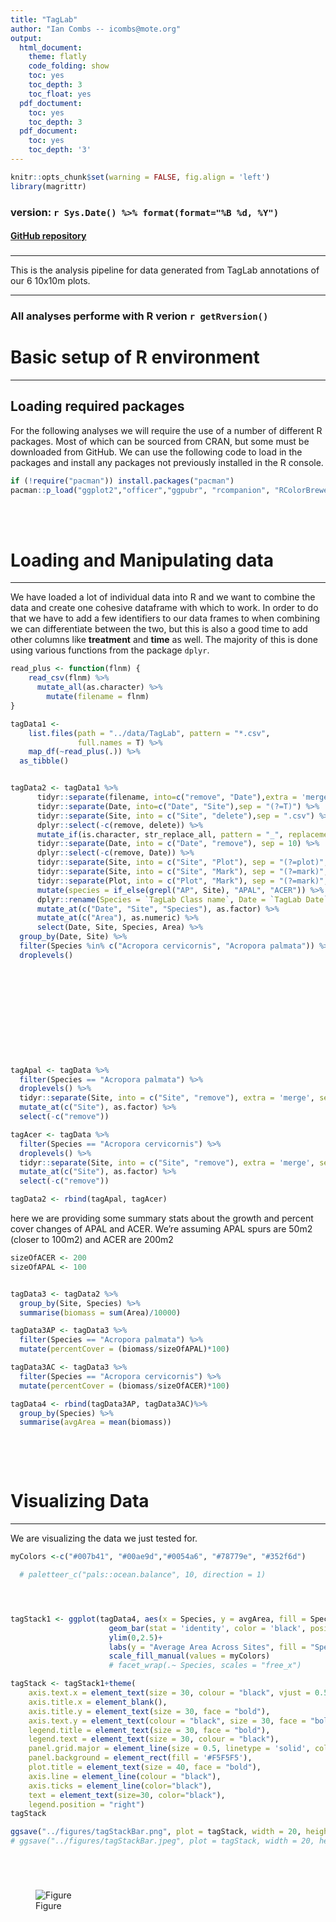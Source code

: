 ```yaml
---
title: "TagLab"
author: "Ian Combs -- icombs@mote.org"
output:
  html_document:
    theme: flatly
    code_folding: show
    toc: yes
    toc_depth: 3
    toc_float: yes
  pdf_doctument:
    toc: yes
    toc_depth: 3
  pdf_document:
    toc: yes
    toc_depth: '3'
---
```


```r
knitr::opts_chunk$set(warning = FALSE, fig.align = 'left')
library(magrittr)
```

### version: `r Sys.Date() %>% format(format="%B %d, %Y")`

<!-- this is where the DOI would go  [![DOI](https://zenodo.org/badge/DOI/10.5281/zenodo.3675991.svg)](https://doi.org/10.5281/zenodo.3675991)
-->


#### [GitHub repository](https://github.com/icombs2017/photogrammetryNOAA.git){target="_blank"}

###
***
This is the analysis pipeline for data generated from TagLab annotations of our 6 10x10m plots.


***
### All analyses performe with R verion `r getRversion()`
# Basic setup of R environment
***
## Loading required packages

For the following analyses we will require the use of a number of different R packages. Most of which can be sourced from CRAN, but some must be downloaded from GitHub. We can use the following code to load in the packages and install any packages not previously installed in the R console.

```r
if (!require("pacman")) install.packages("pacman")
pacman::p_load("ggplot2","officer","ggpubr", "rcompanion", "RColorBrewer", "patchwork", "magrittr","reshape2", "stringr", "plyr", "dplyr", "flextable", "tidyr", "tibble", "vegan", "paletteer", "purrr", "readr")
```


<br><br>

# Loading and Manipulating data
***

We have loaded a lot of individual data into R and we want to combine the data and create one cohesive dataframe with which to work. In order to do that we have to add a few identifiers to our data frames to when combining we can differentiate between the two, but this is also a good time to add other columns like **treatment** and **time** as well. The majority of this is done using various functions from the package `dplyr`.

```r
read_plus <- function(flnm) {
    read_csv(flnm) %>%
      mutate_all(as.character) %>%
        mutate(filename = flnm)
}

tagData1 <-
    list.files(path = "../data/TagLab", pattern = "*.csv",
               full.names = T) %>%
    map_df(~read_plus(.)) %>%
  as_tibble()


tagData2 <- tagData1 %>% 
      tidyr::separate(filename, into=c("remove", "Date"),extra = 'merge',sep = "TagLab/") %>%
      tidyr::separate(Date, into=c("Date", "Site"),sep = "(?=T)") %>% 
      tidyr::separate(Site, into = c("Site", "delete"),sep = ".csv") %>% 
      dplyr::select(-c(remove, delete)) %>% 
      mutate_if(is.character, str_replace_all, pattern = "_", replacement = "-") %>%
      tidyr::separate(Date, into = c("Date", "remove"), sep = 10) %>% 
      dplyr::select(-c(remove, Date)) %>% 
      tidyr::separate(Site, into = c("Site", "Plot"), sep = "(?=plot)", extra = "merge") %>% 
      tidyr::separate(Site, into = c("Site", "Mark"), sep = "(?=mark)", extra = "merge") %>% 
      tidyr::separate(Plot, into = c("Plot", "Mark"), sep = "(?=mark)", extra = "merge" ) %>%
      mutate(species = if_else(grepl("AP", Site), "APAL", "ACER")) %>% 
      dplyr::rename(Species = `TagLab Class name`, Date = `TagLab Date`, Area = `TagLab Area`) %>%
      mutate_at(c("Date", "Site", "Species"), as.factor) %>%
      mutate_at(c("Area"), as.numeric) %>%
      select(Date, Site, Species, Area) %>%
  group_by(Date, Site) %>%
  filter(Species %in% c("Acropora cervicornis", "Acropora palmata")) %>%
  droplevels()
  











tagApal <- tagData %>%
  filter(Species == "Acropora palmata") %>%
  droplevels() %>%
  tidyr::separate(Site, into = c("Site", "remove"), extra = 'merge', sep = 7) %>%
  mutate_at(c("Site"), as.factor) %>%
  select(-c("remove"))

tagAcer <- tagData %>%
  filter(Species == "Acropora cervicornis") %>%
  droplevels() %>%
  tidyr::separate(Site, into = c("Site", "remove"), extra = 'merge', sep = 5) %>%
  mutate_at(c("Site"), as.factor) %>%
  select(-c("remove"))

tagData2 <- rbind(tagApal, tagAcer)


```

here we are providing some summary stats about the growth and percent cover changes of APAL and ACER. We're assuming APAL spurs are 50m2 (closer to 100m2) and ACER are 200m2


```r

sizeOfACER <- 200
sizeOfAPAL <- 100


tagData3 <- tagData2 %>%
  group_by(Site, Species) %>%
  summarise(biomass = sum(Area)/10000)

tagData3AP <- tagData3 %>%
  filter(Species == "Acropora palmata") %>%
  mutate(percentCover = (biomass/sizeOfAPAL)*100)

tagData3AC <- tagData3 %>%
  filter(Species == "Acropora cervicornis") %>%
  mutate(percentCover = (biomass/sizeOfACER)*100)

tagData4 <- rbind(tagData3AP, tagData3AC)%>%
  group_by(Species) %>%
  summarise(avgArea = mean(biomass))



```


<br><br>

# Visualizing Data
***
We are visualizing the data we just tested for.

```r

myColors <-c("#007b41", "#00ae9d","#0054a6", "#78779e", "#352f6d")

  # paletteer_c("pals::ocean.balance", 10, direction = 1)




tagStack1 <- ggplot(tagData4, aes(x = Species, y = avgArea, fill = Species))+
                      geom_bar(stat = 'identity', color = 'black', position = position_stack(reverse = TRUE), alpha = 0.8)+
                      ylim(0,2.5)+
                      labs(y = "Average Area Across Sites", fill = "Species", title = "2D Surface Area")+
                      scale_fill_manual(values = myColors)
                      # facet_wrap(.~ Species, scales = "free_x")

tagStack <- tagStack1+theme(
    axis.text.x = element_text(size = 30, colour = "black", vjust = 0.5, hjust = 0.5, face= "bold"),
    axis.title.x = element_blank(),
    axis.title.y = element_text(size = 30, face = "bold"),
    axis.text.y = element_text(colour = "black", size = 30, face = "bold"),
    legend.title = element_text(size = 30, face = "bold"),
    legend.text = element_text(size = 30, colour = "black"),
    panel.grid.major = element_line(size = 0.5, linetype = 'solid', colour = "white"),
    panel.background = element_rect(fill = '#F5F5F5'),
    plot.title = element_text(size = 40, face = "bold"),
    axis.line = element_line(colour = "black"),
    axis.ticks = element_line(color="black"),
    text = element_text(size=30, color="black"),
    legend.position = "right")
tagStack

ggsave("../figures/tagStackBar.png", plot = tagStack, width = 20, height = 15, units = 'in', dpi = 600)
# ggsave("../figures/tagStackBar.jpeg", plot = tagStack, width = 20, height = 15, units = "in", dpi = 600)






```
![Figure](../figures/tagStackBar.png)
